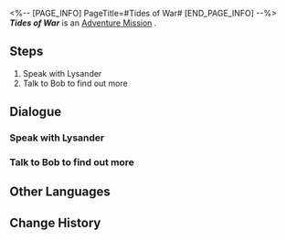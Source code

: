 <%-- [PAGE_INFO]
PageTitle=#Tides of War#
[END_PAGE_INFO] --%>
{{Stub|Dialogue, characters, and location(s)}}
{{Mission Infobox
|id            = 8021201
|title         = 
|image         = Mission Tides of War.png
|type          = Adventure
|event_name    = 
|chapter       = 
|requirements  = [[Trailblaze Mission]] ''[[Silent Galaxy]]'' completed
|summary       = <!--official mission summary from Fate's Atlas-->
|characters    = <!--characters that appear in this mission-->
|startLocation = <!--location as it intially appears on the mission screen-->
|world         = <!--i.e. Penacony-->
|area          = <!--i.e. A Child's Dream-->
|prev          = 
|next          = 
|exp           = 
|credits       = 5000
|stellarJade   = 
|other         = {{Card List||delim=;}}
}}
'''''Tides of War''''' is an [[Adventure Mission]]<!--in [world]-->.

==Steps==
# Speak with Lysander
# Talk to Bob to find out more

<!--
==Gameplay Notes==

--><!--
==Trial Character==

-->
==Dialogue==
{{Stub Dialogue}}
===Speak with Lysander===
{{Mission Description|type=adventure|location=<!--to be added-->|A retired researcher has something to talk with you about at the space station. Best to have this conversation face-to-face.<br />This fellow is always so mysterious, but he might just have some good news to share with you.}}
{{Dialogue Start}}
:{{tx}}
{{Dialogue End}}

===Talk to Bob to find out more===
{{Mission Description|type=adventure|location=<!--to be added-->|update|Lysander's junior just returned from a vacation at Penacony. He seems to know a lot about your achievements on the space station and wants to meet "the space station's big hero."}}
{{Dialogue Start}}
:{{tx}}
{{Dialogue End}}

==Other Languages==
{{Other Languages
|en   = Tides of War
|zhs  = 战意狂潮
|zht  = 戰意狂潮
|ja   = 戦意の潮
|ko   = 전의의 파도
|es   = Corrientes de guerra
|fr   = Furie du combat
|ru   = Цунами войны
|th   = กระแสวิญญาณนักสู้
|vi   = Chiến Ý Mạnh Mẽ
|de   = Kampfesrausch
|id   = Ombak Peperangan
|pt   = Ondas da Guerra
}}

==Change History==
{{Change History|2.1}}
